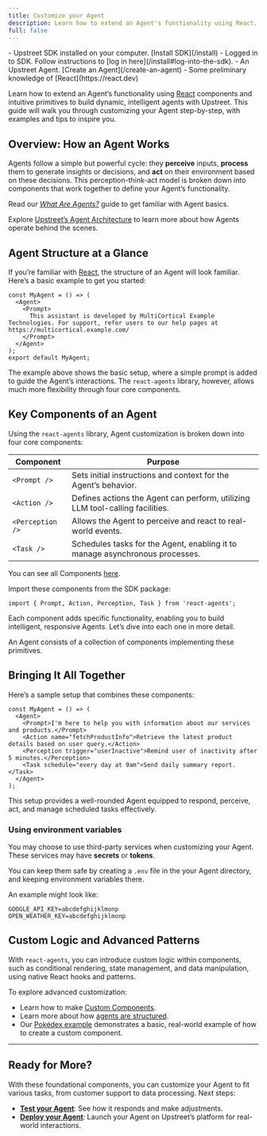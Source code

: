 ```yaml
---
title: Customize your Agent
description: Learn how to extend an Agent's functionality using React.
full: false
---
```

 
 

<Accordions>
  <Accordion title="🟢 Prerequisites">
    - Upstreet SDK installed on your computer. [Install SDK](/install)
    - Logged in to SDK. Follow instructions to [log in here](/install#log-into-the-sdk).
    - An Upstreet Agent. [Create an Agent](/create-an-agent)
    - Some preliminary knowledge of [React](https://react.dev)
  </Accordion>
</Accordions>

Learn how to extend an Agent’s functionality using [React](https://react.dev) components and intuitive primitives to build dynamic, intelligent agents with Upstreet. This guide will walk you through customizing your Agent step-by-step, with examples and tips to inspire you.

## Overview: How an Agent Works

Agents follow a simple but powerful cycle: they **perceive** inputs, **process** them to generate insights or decisions, and **act** on their environment based on these decisions. This perception-think-act model is broken down into components that work together to define your Agent’s functionality.

Read our [*What Are Agents?*](/concepts/what-are-agents) guide to get familiar with Agent basics.

Explore [Upstreet’s Agent Architecture](/concepts/usdk/architecture) to learn more about how Agents operate behind the scenes.

## Agent Structure at a Glance

If you’re familiar with [React](https://react.dev), the structure of an Agent will look familiar. Here’s a basic example to get you started:

```tsx
const MyAgent = () => (
  <Agent>
    <Prompt>
      This assistant is developed by MultiCortical Example Technologies. For support, refer users to our help pages at https://multicortical.example.com/
    </Prompt>
  </Agent>
);
export default MyAgent;
```

The example above shows the basic setup, where a simple prompt is added to guide the Agent’s interactions. The `react-agents` library, however, allows much more flexibility through four core components.
## Key Components of an Agent

Using the `react-agents` library, Agent customization is broken down into four core components:

| Component      | Purpose                                                        |
| -------------- | -------------------------------------------------------------- |
| `<Prompt />`   | Sets initial instructions and context for the Agent’s behavior. |
| `<Action />`   | Defines actions the Agent can perform, utilizing LLM tool-calling facilities. |
| `<Perception />` | Allows the Agent to perceive and react to real-world events.    |
| `<Task />`     | Schedules tasks for the Agent, enabling it to manage asynchronous processes.  |

You can see all Components [here](/api/components).

Import these components from the SDK package:

```tsx
import { Prompt, Action, Perception, Task } from 'react-agents';
```

Each component adds specific functionality, enabling you to build intelligent, responsive Agents. Let’s dive into each one in more detail.

An Agent consists of a collection of components implementing these primitives.


## Bringing It All Together

Here’s a sample setup that combines these components:

```tsx title="agent.tsx"
const MyAgent = () => (
  <Agent>
    <Prompt>I'm here to help you with information about our services and products.</Prompt>
    <Action name="fetchProductInfo">Retrieve the latest product details based on user query.</Action>
    <Perception trigger="userInactive">Remind user of inactivity after 5 minutes.</Perception>
    <Task schedule="every day at 9am">Send daily summary report.</Task>
  </Agent>
);
```

This setup provides a well-rounded Agent equipped to respond, perceive, act, and manage scheduled tasks effectively.

### Using environment variables

You may choose to use third-party services when customizing your Agent. These services may have **secrets** or **tokens**.

You can keep them safe by creating a `.env` file in the your Agent directory, and keeping environment variables there.

An example might look like:

```dotenv title=".env"
GOOGLE_API_KEY=abcdefghijklmonp
OPEN_WEATHER_KEY=abcdefghijklmonp
```

## Custom Logic and Advanced Patterns

With `react-agents`, you can introduce custom logic within components, such as conditional rendering, state management, and data manipulation, using native React hooks and patterns.

To explore advanced customization:
- Learn how to make [Custom Components](/concepts/usdk/agent-structure).
- Learn more about how [agents are structured](/concepts/usdk/agent-structure).
- Our [Pokédex example](/examples/informative-agent) demonstrates a basic, real-world example of how to create a custom component.

---

## Ready for More?

With these foundational components, you can customize your Agent to fit various tasks, from customer support to data processing. Next steps:
- **[Test your Agent](/test-your-agent)**: See how it responds and make adjustments.
- **[Deploy your Agent](/deploy-your-agent)**: Launch your Agent on Upstreet’s platform for real-world interactions.